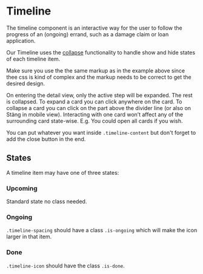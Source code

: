 
<Meta of={TimelineStories} />

# Timeline <Badges of={TimelineStories} />

<Subtitle>
The timeline component is an interactive way for the user to follow the progress of an (ongoing) errand, such as a damage claim or loan application.
</Subtitle>

<Canvas of={TimelineStories.Default} />

Our Timeline uses the [collapse](/docs/supportive-microinteractions-collapse--collapse#collapse-) functionality to handle show and hide states of each timeline item.

Make sure you use the the same markup as in the example above since thee css is kind of complex and the markup needs to be correct to get the desired design.

On entering the detail view, only the active step will be expanded. The rest is collapsed. To expand a card you can click anywhere on the card. To collapse a card you can click on the part above the divider line (or also on Stäng in mobile view). Interacting with one card won’t affect any of the surrounding card state-wise. E.g. You could open all cards if you wish.

You can put whatever you want inside `.timeline-content` but don't forget to add the close button in the end.

## States
A timeline item may have one of three states:

### Upcoming
Standard state no class needed.

<Canvas of={TimelineStories.ItemUpcoming} />

### Ongoing
`.timeline-spacing` should have a class `.is-ongoing` which will make the icon larger in that item.
<Canvas of={TimelineStories.ItemOngoing} />

### Done
`.timeline-icon` should have the class `.is-done`.
<Canvas of={TimelineStories.ItemDone} />
